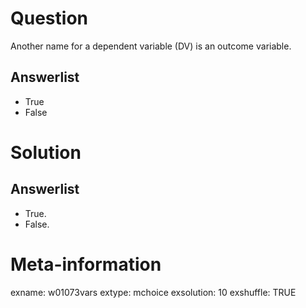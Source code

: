 Question
========
Another name for a dependent variable (DV) is an outcome variable.

Answerlist
----------
* True
* False


Solution
========

Answerlist
----------
* True.
* False.


Meta-information
================
exname: w01073vars
extype: mchoice
exsolution: 10
exshuffle: TRUE